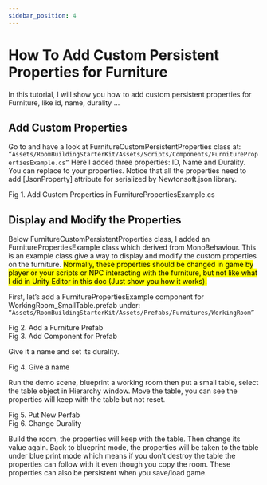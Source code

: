 ```yaml
---
sidebar_position: 4
---
```



# How To Add Custom Persistent Properties for Furniture

In this tutorial, I will show you how to add custom persistent properties for Furniture, like id, name, 
durality …


## Add Custom Properties

Go to and have a look at FurnitureCustomPersistentProperties class at:
``“Assets/RoomBuildingStarterKit/Assets/Scripts/Components/FurniturePropertiesExample.cs”``
Here I added three properties: ID, Name and Durality. You can replace to your properties. Notice that 
all the properties need to add [JsonProperty] attribute for serialized by Newtonsoft.json library.


<div style={{ display: 'flex', flexDirection: 'column', justifyContent: 'center', alignItems: 'center', }}>
    <CustomImage src="/img/room-building-starter-kit/How_To_Add_Custom_Persistent_Properties_for_Furniture_Page1_Image_0001.png" alt="1" width="600" style={{ margin: '10px 20px' }}/>
    <div style={{ fontSize: '12px', color: '#666', margin: '5px 0 0 0' }}>Fig 1. Add Custom Properties in FurniturePropertiesExample.cs</div>
</div>


## Display and Modify the Properties

Below FurnitureCustomPersistentProperties class, I added an FurniturePropertiesExample class which 
derived from MonoBehaviour. This is an example class give a way to display and modify the custom 
properties on the furniture. <mark>Normally, these properties should be changed in game by player or 
your scripts or NPC interacting with the furniture, but not like what I did in Unity Editor in this 
doc (Just show you how it works).</mark>

First, let’s add a FurniturePropertiesExample component for WorkingRoom_SmallTable.prefab under:
``“Assets/RoomBuildingStarterKit/Assets/Prefabs/Furnitures/WorkingRoom”``

<div style={{ display: 'flex', flexDirection: 'column', justifyContent: 'center', alignItems: 'center' }}>
    <CustomImage src="/img/room-building-starter-kit/How_To_Add_Custom_Persistent_Properties_for_Furniture_Page2_Image_0001.png" alt="3" width="600px" style={{ margin: '10px 20px' }}/>
    <div style={{ fontSize: '12px', color: '#666', margin: '5px 0px 20px 0px' }}>Fig 2. Add a Furniture Prefab</div>
</div>
<div style={{ display: 'flex', flexDirection: 'column', justifyContent: 'center', alignItems: 'center' }}>
    <CustomImage src="/img/room-building-starter-kit/How_To_Add_Custom_Persistent_Properties_for_Furniture_Page2_Image_0002.png" alt="3" width="600px" style={{ margin: '10px 20px' }}/>
    <div style={{ fontSize: '12px', color: '#666', margin: '5px 0px 20px 0px' }}>Fig 3. Add Component for Prefab</div>
</div>

Give it a name and set its durality.

<div style={{ display: 'flex', flexDirection: 'column', justifyContent: 'center', alignItems: 'center' }}>
    <CustomImage src="/img/room-building-starter-kit/How_To_Add_Custom_Persistent_Properties_for_Furniture_Page2_Image_0003.png" alt="3" width="600px" style={{ margin: '10px 20px' }}/>
    <div style={{ fontSize: '12px', color: '#666', margin: '5px 0px 20px 0px' }}>Fig 4. Give a name</div>
</div>

Run the demo scene, blueprint a working room then put a small table, select the table object in 
Hierarchy window. Move the table, you can see the properties will keep with the table but not reset.

<div style={{ display: 'flex', flexDirection: 'column', justifyContent: 'center', alignItems: 'center' }}>
    <CustomImage src="/img/room-building-starter-kit/How_To_Add_Custom_Persistent_Properties_for_Furniture_Page2_Image_0004.png" alt="3" width="900px" style={{ margin: '10px 20px' }}/>
    <div style={{ fontSize: '12px', color: '#666', margin: '5px 0px 20px 0px' }}>Fig 5. Put New Perfab</div>
</div>
<div style={{ display: 'flex', flexDirection: 'column', justifyContent: 'center', alignItems: 'center' }}>
    <CustomImage src="/img/room-building-starter-kit/How_To_Add_Custom_Persistent_Properties_for_Furniture_Page2_Image_0005.png" alt="3" width="900px" style={{ margin: '10px 20px' }}/>
    <div style={{ fontSize: '12px', color: '#666', margin: '5px 0px 20px 0px' }}>Fig 6. Change Durality</div>
</div>

Build the room, the properties will keep with the table. Then change its value again. Back to blueprint 
mode, the properties will be taken to the table under blue print mode which means if you don’t destroy 
the table the properties can follow with it even though you copy the room. These properties can also be 
persistent when you save/load game.
